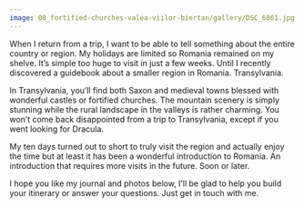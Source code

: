 ```yaml
---
image: 08_fortified-churches-valea-viilor-biertan/gallery/DSC_6861.jpg
---
```

When I return from a trip, I want to be able to tell something about the entire country or region. My holidays are limited so Romania remained on my shelve. It’s simple too huge to visit in just a few weeks. Until I recently discovered a guidebook about a smaller region in Romania. Transylvania.

In Transylvania, you’ll find both Saxon and medieval towns blessed with wonderful castles or fortified churches. The mountain scenery is simply stunning while the rural landscape in the valleys is rather charming. You won’t come back disappointed from a trip to Transylvania, except if you went looking for Dracula.

My ten days turned out to short to truly visit the region and actually enjoy the time but at least it has been a wonderful introduction to Romania. An introduction that requires more visits in the future. Soon or later.

I hope you like my journal and photos below, I’ll be glad to help you build your itinerary or answer your questions. Just get in touch with me.